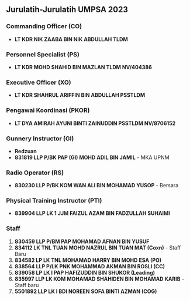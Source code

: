 ## Jurulatih-Jurulatih UMPSA 2023

### Commanding Officer (CO)
- **LT KDR NIK ZAABA BIN NIK ABDULLAH TLDM**

### Personnel Specialist (PS)
- **LT KDR MOHD SHAHID BIN MAZLAN TLDM NV/404386**

### Executive Officer (XO)
- **LT KDR SHAHRUL ARIFFIN BIN ABDULLAH PSSTLDM**

### Pengawai Koordinasi (PKOR)
- **LT DYA AMIRAH AYUNI BINTI ZAINUDDIN PSSTLDM NV/8706152**

### Gunnery Instructor (GI)
- **Redzuan**
- **831819 LLP P/BK PAP (GI) MOHD ADIL BIN JAMIL** - MKA UPNM 

### Radio Operator (RS)
- **830230 LLP P/BK KOM WAN ALI BIN MOHAMAD YUSOP** - Bersara

### Physical Training Instructor (PTI)
- **839904 LLP LK 1 JJM FAIZUL AZAM BIN FADZULLAH SUHAIMI**

### Staff
1. **830459 LLP P/BM PAP MOHAMAD AFNAN BIN YUSUF**
2. **834112 LK TNL TUAN MOHD NAZRUL BIN TUAN MAT (Coxn)** - Staff Baru
2. **834582 LP LK TNL MOHAMAD HARRY BIN MOHD ESA (PO)**
3. **838564 LLP P/LK PNK MOHAMMAD AKMAN BIN ROSLI (CC)**
4. **839058 LP LK I PAP HAFIZUDDIN BIN SHUKOR (Leading)**
5. **835997 LLP LK KOM MOHAMAD SHAHIDEN BIN MOHAMAD KARIB** - Staff baru
6. **5501892 LLP LK I BDI NOREEN SOFA BINTI AZMAN (COG)**




